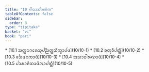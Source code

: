 ```yaml
---
title: "10 ᨣᩤᨳᩣᩈᩘᨣᨱᩥᨠ"
tableOfContents: false
sidebar:
  order: 3
type: "tipitaka"
basket: "vi"
book: "pari"
---
```



<DynamicBreadcrumb />



<TableOfContents book="pari" section="10">
* [10.1 ᩈᨲ᩠ᨲᨶᨣᩁᩮᩈᩩᨸᨬ᩠ᨬᨲ᩠ᨲᩈᩥᨠ᩠ᨡᩣᨸᨴ](10/10-1)
* [10.2 ᨧᨲᩩᩅᩥᨸᨲ᩠ᨲᩥ](10/10-2)
* [10.3 ᨨᩮᨴᨶᨠᩣᨴᩥ](10/10-3)
* [10.4 ᩋᩈᩣᨵᩤᩁᨱᩣᨴᩥ](10/10-4)
* [10.5 ᨸᩣᩁᩣᨩᩥᨠᩣᨴᩥᩋᩣᨸᨲ᩠ᨲᩥ](10/10-5)
</TableOfContents>